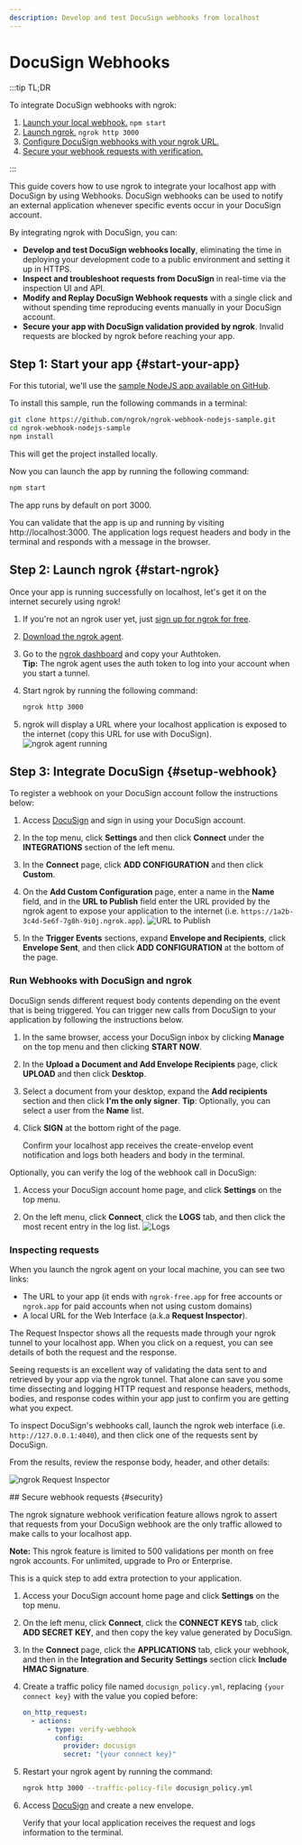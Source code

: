 ```yaml
---
description: Develop and test DocuSign webhooks from localhost
---
```



# DocuSign Webhooks

:::tip TL;DR

To integrate DocuSign webhooks with ngrok:

1. [Launch your local webhook.](#start-your-app) `npm start`
1. [Launch ngrok.](#start-ngrok) `ngrok http 3000`
1. [Configure DocuSign webhooks with your ngrok URL.](#setup-webhook)
1. [Secure your webhook requests with verification.](#security)

:::

This guide covers how to use ngrok to integrate your localhost app with DocuSign by using Webhooks.
DocuSign webhooks can be used to notify an external application whenever specific events occur in your DocuSign account.

By integrating ngrok with DocuSign, you can:

- **Develop and test DocuSign webhooks locally**, eliminating the time in deploying your development code to a public environment and setting it up in HTTPS.
- **Inspect and troubleshoot requests from DocuSign** in real-time via the inspection UI and API.
- **Modify and Replay DocuSign Webhook requests** with a single click and without spending time reproducing events manually in your DocuSign account.
- **Secure your app with DocuSign validation provided by ngrok**. Invalid requests are blocked by ngrok before reaching your app.

## **Step 1**: Start your app {#start-your-app}

For this tutorial, we'll use the [sample NodeJS app available on GitHub](https://github.com/ngrok/ngrok-webhook-nodejs-sample).

To install this sample, run the following commands in a terminal:

```bash
git clone https://github.com/ngrok/ngrok-webhook-nodejs-sample.git
cd ngrok-webhook-nodejs-sample
npm install
```

This will get the project installed locally.

Now you can launch the app by running the following command:

```bash
npm start
```

The app runs by default on port 3000.

You can validate that the app is up and running by visiting http://localhost:3000. The application logs request headers and body in the terminal and responds with a message in the browser.

## **Step 2**: Launch ngrok {#start-ngrok}

Once your app is running successfully on localhost, let's get it on the internet securely using ngrok!

1. If you're not an ngrok user yet, just [sign up for ngrok for free](https://ngrok.com/signup).

1. [Download the ngrok agent](https://download.ngrok.com).

1. Go to the [ngrok dashboard](https://dashboard.ngrok.com) and copy your Authtoken. <br />
   **Tip:** The ngrok agent uses the auth token to log into your account when you start a tunnel.
1. Start ngrok by running the following command:

   ```bash
   ngrok http 3000
   ```

1. ngrok will display a URL where your localhost application is exposed to the internet (copy this URL for use with DocuSign).
   ![ngrok agent running](/img/integrations/launch_ngrok_tunnel.png)

## **Step 3**: Integrate DocuSign {#setup-webhook}

To register a webhook on your DocuSign account follow the instructions below:

1. Access [DocuSign](https://docusign.com/) and sign in using your DocuSign account.

1. In the top menu, click **Settings** and then click **Connect** under the **INTEGRATIONS** section of the left menu.

1. In the **Connect** page, click **ADD CONFIGURATION** and then click **Custom**.

1. On the **Add Custom Configuration** page, enter a name in the **Name** field, and in the **URL to Publish** field enter the URL provided by the ngrok agent to expose your application to the internet (i.e. `https://1a2b-3c4d-5e6f-7g8h-9i0j.ngrok.app`).
   ![URL to Publish](img/ngrok_url_configuration_docusign.png)

1. In the **Trigger Events** sections, expand **Envelope and Recipients**, click **Envelope Sent**, and then click **ADD CONFIGURATION** at the bottom of the page.

### Run Webhooks with DocuSign and ngrok

DocuSign sends different request body contents depending on the event that is being triggered.
You can trigger new calls from DocuSign to your application by following the instructions below.

1. In the same browser, access your DocuSign inbox by clicking **Manage** on the top menu and then clicking **START NOW**.

1. In the **Upload a Document and Add Envelope Recipients** page, click **UPLOAD** and then click **Desktop**.

1. Select a document from your desktop, expand the **Add recipients** section and then click **I'm the only signer**.
   **Tip**: Optionally, you can select a user from the **Name** list.

1. Click **SIGN** at the bottom right of the page.

   Confirm your localhost app receives the create-envelop event notification and logs both headers and body in the terminal.

Optionally, you can verify the log of the webhook call in DocuSign:

1. Access your DocuSign account home page, and click **Settings** on the top menu.

1. On the left menu, click **Connect**, click the **LOGS** tab, and then click the most recent entry in the log list.
   ![Logs](img/ngrok_logs_docusign.png)

### Inspecting requests

When you launch the ngrok agent on your local machine, you can see two links:

- The URL to your app (it ends with `ngrok-free.app` for free accounts or `ngrok.app` for paid accounts when not using custom domains)
- A local URL for the Web Interface (a.k.a **Request Inspector**).

The Request Inspector shows all the requests made through your ngrok tunnel to your localhost app. When you click on a request, you can see details of both the request and the response.

Seeing requests is an excellent way of validating the data sent to and retrieved by your app via the ngrok tunnel. That alone can save you some time dissecting and logging HTTP request and response headers, methods, bodies, and response codes within your app just to confirm you are getting what you expect.

To inspect DocuSign's webhooks call, launch the ngrok web interface (i.e. `http://127.0.0.1:4040`), and then click one of the requests sent by DocuSign.

From the results, review the response body, header, and other details:

![ngrok Request Inspector](img/ngrok_introspection_docusign_webhooks.png)

<ReplayingRequests />
## Secure webhook requests {#security}

The ngrok signature webhook verification feature allows ngrok to assert that requests from your DocuSign webhook are the only traffic allowed to make calls to your localhost app.

**Note:** This ngrok feature is limited to 500 validations per month on free ngrok accounts. For unlimited, upgrade to Pro or Enterprise.

This is a quick step to add extra protection to your application.

1. Access your DocuSign account home page and click **Settings** on the top menu.

1. On the left menu, click **Connect**, click the **CONNECT KEYS** tab, click **ADD SECRET KEY**, and then copy the key value generated by DocuSign.

1. In the **Connect** page, click the **APPLICATIONS** tab, click your webhook, and then in the **Integration and Security Settings** section click **Include HMAC Signature**.

1. Create a traffic policy file named `docusign_policy.yml`, replacing `{your connect key}` with the value you copied before:

   ```yaml
   on_http_request:
     - actions:
         - type: verify-webhook
           config:
             provider: docusign
             secret: "{your connect key}"
   ```

1. Restart your ngrok agent by running the command:

   ```bash
   ngrok http 3000 --traffic-policy-file docusign_policy.yml
   ```

1. Access [DocuSign](https://app.docusign.com/home) and create a new envelope.

   Verify that your local application receives the request and logs information to the terminal.

